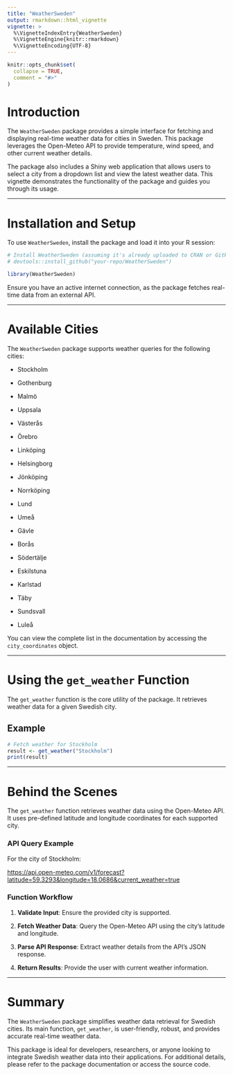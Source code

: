```yaml
---
title: "WeatherSweden"
output: rmarkdown::html_vignette
vignette: >
  %\VignetteIndexEntry{WeatherSweden}
  %\VignetteEngine{knitr::rmarkdown}
  %\VignetteEncoding{UTF-8}
---
```


```r
knitr::opts_chunk$set(
  collapse = TRUE,
  comment = "#>"
)
```

# Introduction

The `WeatherSweden` package provides a simple interface for fetching and displaying real-time weather data for cities in Sweden. This package leverages the Open-Meteo API to provide temperature, wind speed, and other current weather details.

The package also includes a Shiny web application that allows users to select a city from a dropdown list and view the latest weather data. This vignette demonstrates the functionality of the package and guides you through its usage.

------------------------------------------------------------------------

# Installation and Setup

To use `WeatherSweden`, install the package and load it into your R session:

```r
# Install WeatherSweden (assuming it's already uploaded to CRAN or GitHub)
# devtools::install_github("your-repo/WeatherSweden")

library(WeatherSweden)
```

Ensure you have an active internet connection, as the package fetches real-time data from an external API.

------------------------------------------------------------------------

# Available Cities

The `WeatherSweden` package supports weather queries for the following cities:

-   Stockholm

-   Gothenburg

-   Malmö

-   Uppsala

-   Västerås

-   Örebro

-   Linköping

-   Helsingborg

-   Jönköping

-   Norrköping

-   Lund

-   Umeå

-   Gävle

-   Borås

-   Södertälje

-   Eskilstuna

-   Karlstad

-   Täby

-   Sundsvall

-   Luleå

You can view the complete list in the documentation by accessing the `city_coordinates` object.

------------------------------------------------------------------------

# Using the `get_weather` Function

The `get_weather` function is the core utility of the package. It retrieves weather data for a given Swedish city.

## Example

```r
# Fetch weather for Stockholm
result <- get_weather("Stockholm")
print(result)
```

-------------------------------------------------------------------------------------

# Behind the Scenes

The `get_weather` function retrieves weather data using the Open-Meteo API. It uses pre-defined latitude and longitude coordinates for each supported city.

### API Query Example

For the city of Stockholm:

<https://api.open-meteo.com/v1/forecast?latitude=59.3293&longitude=18.0686&current_weather=true>

### Function Workflow

1.  **Validate Input**: Ensure the provided city is supported.

2.  **Fetch Weather Data**: Query the Open-Meteo API using the city’s latitude and longitude.

3.  **Parse API Response**: Extract weather details from the API’s JSON response.

4.  **Return Results**: Provide the user with current weather information.

------------------------------------------------------------------------

# Summary

The `WeatherSweden` package simplifies weather data retrieval for Swedish cities. Its main function, `get_weather`, is user-friendly, robust, and provides accurate real-time weather data.

This package is ideal for developers, researchers, or anyone looking to integrate Swedish weather data into their applications. For additional details, please refer to the package documentation or access the source code.
